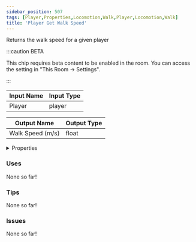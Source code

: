 ```yaml
---
sidebar_position: 507
tags: [Player,Properties,Locomotion,Walk,Player,Locomotion,Walk]
title: 'Player Get Walk Speed'
---
```


Returns the walk speed for a given player

:::caution BETA

This chip requires beta content to be enabled in the room. You can access the setting in "This Room -> Settings".

:::


<EsbSvg />

| Input Name | Input Type |
|-----------|-----------|
| Player | player |

| Output Name | Output Type |
|-----------|-----------|
| Walk Speed (m/s) | float |


<details>
  <summary>Properties</summary>
  <div>
    <div>
    <table>
      <thead>
        <tr>
          <th>Is beta required?</th>
          <th>✅</th>
        </tr>
        <tr>
          <th>Is this chip a trolling risk?</th>
          <th>❌</th>
        </tr>
        <tr>
          <th>Is this chip a role assignment risk?</th>
          <th>❌</th>
        </tr>
        <tr>
          <th>Chip UUID</th>
          <th>9decb308-a5c1-41d6-8d68-cfc96d894505</th>
        </tr>
      </thead>
    </table>
    </div>
  </div>
</details>

### Uses

None so far!

### Tips

None so far!

### Issues

None so far!